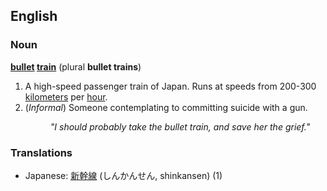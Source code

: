 ==English==

===Noun===
'''[[bullet]] [[train]]''' (plural '''bullet trains''')

# A high-speed passenger train of Japan. Runs at speeds from 200-300 [[kilometer]]s per [[hour]].
# (''Informal'') Someone contemplating to committing suicide with a gun.
#:''"I should probably take the bullet train, and save her the grief."''
===Translations===
*Japanese: [[新幹線]] (しんかんせん, shinkansen) (1)
